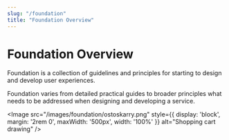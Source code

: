 ```yaml
---
slug: "/foundation"
title: "Foundation Overview"
---
```



# Foundation Overview

Foundation is a collection of guidelines and principles for starting to design and develop user experiences.

Foundation varies from detailed practical guides to broader principles what needs to be addressed when designing and developing a service.

<Image
  src="/images/foundation/ostoskarry.png"
  style={{ display: 'block', margin: '2rem 0', maxWidth: '500px', width: '100%' }}
  alt="Shopping cart drawing"
/>
